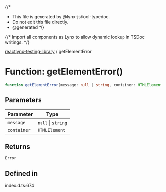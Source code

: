 {/*
* This file is generated by @lynx-js/tool-typedoc.
* Do not edit this file directly.
* @generated
*/}

{/* Import all components as Lynx to allow dynamic lookup in TSDoc writings. */}


[reactlynx-testing-library](/api/reactlynx-testing-library/index.mdx) / getElementError

# Function: getElementError()

```ts
function getElementError(message: null | string, container: HTMLElement): Error
```

## Parameters

| Parameter | Type |
| ------ | ------ |
| `message` | `null` \| `string` |
| `container` | `HTMLElement` |

## Returns

`Error`

## Defined in

index.d.ts:674
